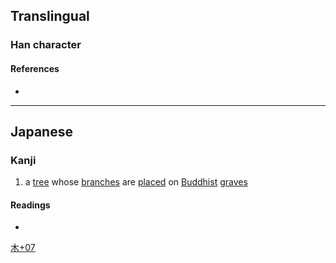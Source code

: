 {{character info/new}}
==Translingual==

===Han character===
{{Han char|rn=75|rad=木|as=07|sn=11|four=|canj=DOLN|ids=⿰木佛}}

====References====
* {{Han ref|kx=0531.131|dkj=14911|hdz=21216.051|uh=68BB|ud=26811}}

----

==Japanese==

===Kanji===
{{ja-kanji|grade=|rs=木07}}

# a [[tree]] whose [[branch]]es are [[place]]d on [[Buddhist]] [[grave]]s

====Readings====
* {{ja-readings|on=|kun=[[しきみ]] (shikimi)}}

[[Category:Japanese-only CJKV Characters|木+07]]